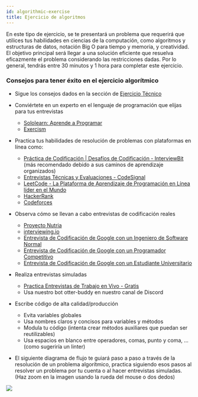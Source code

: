 ```yaml
---
id: algorithmic-exercise
title: Ejercicio de algoritmos
---
```



En este tipo de ejercicio, se te presentará un problema que requerirá que utilices tus
habilidades en ciencias de la computación, como algoritmos y estructuras de datos, notación Big O para tiempo y memoria,
y creatividad. El objetivo principal será llegar a una solución eficiente que resuelva
eficazmente el problema considerando las restricciones dadas.
Por lo general, tendrás entre 30 minutos y 1 hora para completar este ejercicio.

### Consejos para tener éxito en el ejercicio algorítmico

- Sigue los consejos dados en la sección de [Ejercicio Técnico](../technical-exercise)
- Conviértete en un experto en el lenguaje de programación que elijas para tus entrevistas
  - [Sololearn: Aprende a Programar](https://www.sololearn.com/home)
  - [Exercism](https://exercism.org/)
- Practica tus habilidades de resolución de problemas con plataformas en línea como:
  - [Práctica de Codificación | Desafíos de Codificación - InterviewBit](https://www.interviewbit.com/courses/programming/) (más recomendado debido a sus caminos de aprendizaje organizados)
  - [Entrevistas Técnicas y Evaluaciones - CodeSignal](https://codesignal.com/)
  - [LeetCode - La Plataforma de Aprendizaje de Programación en Línea líder en el Mundo](https://leetcode.com/)
  - [HackerRank](https://www.hackerrank.com/)
  - [Codeforces](https://codeforces.com/)
- Observa cómo se llevan a cabo entrevistas de codificación reales

  - [Proyecto Nutria](https://www.youtube.com/c/ProyectoNutria/videos)
  - [interviewing.io](https://www.youtube.com/c/interviewingio/videos)
  - [Entrevista de Codificación de Google con un Ingeniero de Software Normal](https://www.youtube.com/watch?v=rw4s4M3hFfs)
  - [Entrevista de Codificación de Google con un Programador Competitivo](https://www.youtube.com/watch?v=EuPSibuIKIg)
  - [Entrevista de Codificación de Google con un Estudiante Universitario](https://www.youtube.com/watch?v=3Q_oYDQ2whs)

- Realiza entrevistas simuladas

  - [Practica Entrevistas de Trabajo en Vivo - Gratis](https://www.pramp.com/#/)
  - Usa nuestro bot otter-buddy en nuestro canal de Discord

- Escribe código de alta calidad/producción
  - Evita variables globales
  - Usa nombres claros y concisos para variables y métodos
  - Modula tu código (intenta crear métodos auxiliares que puedan ser reutilizables)
  - Usa espacios en blanco entre operadores, comas, punto y coma, ... (como sugeriría un linter)
- El siguiente diagrama de flujo te guiará paso a paso a través de la resolución de un problema algorítmico,
  practica siguiendo esos pasos al resolver un problema por tu cuenta o al hacer entrevistas simuladas.
  (Haz zoom en la imagen usando la rueda del mouse o dos dedos)

<TransformWrapper>
  <TransformComponent>
    <img src="/otter-guides/img/docs/algorithmic_problem_steps.svg" />
  </TransformComponent>
</TransformWrapper>
